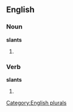 
==English==

===Noun===
'''slants'''

# {{plural of |[[slant]]}}

===Verb===
'''slants'''

# {{third-person singular of|[[slant]]}}

[[Category:English plurals]]